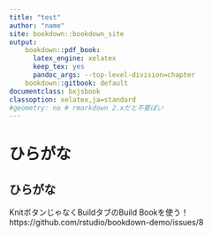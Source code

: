---
title: "test"
author: "name"
site: bookdown::bookdown_site
output: 
    bookdown::pdf_book:
      latex_engine: xelatex
      keep_tex: yes
      pandoc_args: --top-level-division=chapter
    bookdown::gitbook: default
documentclass: bxjsbook
classoption: xelatex,ja=standard
#geometry: no # rmarkdown 2.xだと不要ぽい
---

# ひらがな {#hira}

## ひらがな {#hira_sub}

KnitボタンじゃなくBuildタブのBuild Bookを使う！
https://github.com/rstudio/bookdown-demo/issues/8





